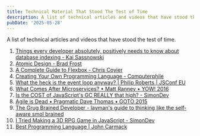 ```yaml
---
title: Technical Material That Stood The Test of Time
description: A list of technical articles and videos that have stood the test of time.
pubDate: '2025-05-28'
---
```


A list of technical articles and videos that have stood the test of time.

1. [Things every developer absolutely, positively needs to know about database indexing - Kai Sassnowski](https://www.youtube.com/embed/HubezKbFL7E)
2. [Atomic Design - Brad Frost](https://bradfrost.com/blog/post/atomic-web-design/)
3. [A Complete Guide to Flexbox - Chris Coyier](https://css-tricks.com/snippets/css/a-guide-to-flexbox/)
4. [Creating Your Own Programming Language - Computerphile](https://youtu.be/Q2UDHY5as90)
5. [What the heck is the event loop anyway? | Philip Roberts | JSConf EU](https://youtu.be/8aGhZQkoFbQ)
6. [What Comes After Microservices? • Matt Ranney • YOW! 2016](https://youtu.be/zf5HH1BPN4o)
7. [Is the COST of JavaScript's GC REALLY that high? - SimonDev](https://youtu.be/easvMCCBFkQ)
8. [Agile is Dead • Pragmatic Dave Thomas • GOTO 2015](https://youtu.be/a-BOSpxYJ9M)
9. [The Grug Brained Developer - layman's guide to thinking like the self-aware smol brained](https://grugbrain.dev/)
10. [I Tried Making a 3D RPG Game in JavaScript - SimonDev](https://youtu.be/SBfZAVzbhCg)
11. [Best Programming Language | John Carmack](https://youtu.be/RfWGJS7rckk)

